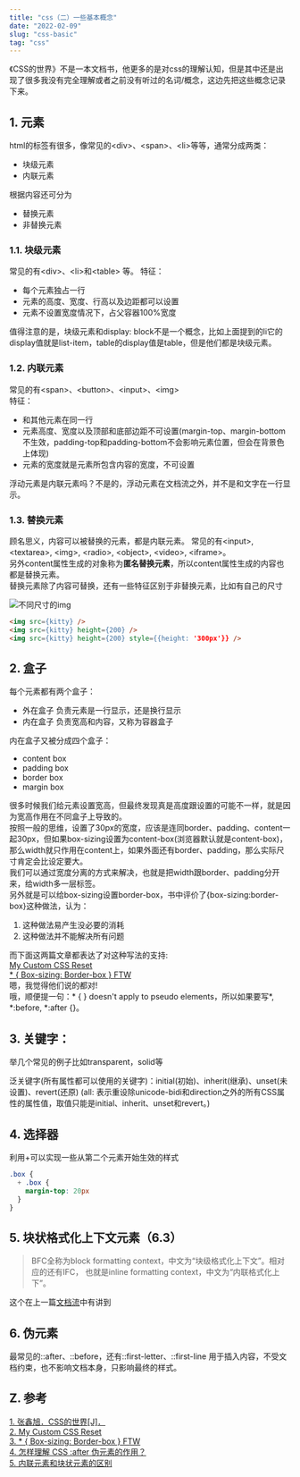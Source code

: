 ```yaml
---
title: "css（二）一些基本概念"
date: "2022-02-09"
slug: "css-basic"
tag: "css"
---
```



《CSS的世界》不是一本文档书，他更多的是对css的理解认知，但是其中还是出现了很多我没有完全理解或者之前没有听过的名词/概念，这边先把这些概念记录下来。

## 1. 元素
html的标签有很多，像常见的\<div>、\<span>、\<li>等等，通常分成两类：
- 块级元素
- 内联元素  
  
根据内容还可分为
- 替换元素
- 非替换元素

### 1.1. 块级元素
常见的有\<div>、\<li>和\<table> 等。
特征：
- 每个元素独占一行 
- 元素的高度、宽度、行高以及边距都可以设置
- 元素不设置宽度情况下，占父容器100%宽度

值得注意的是，块级元素和display: block不是一个概念，比如上面提到的li它的display值就是list-item，table的display值是table，但是他们都是块级元素。

### 1.2. 内联元素
常见的有\<span>、\<button>、\<input>、\<img>  
特征：
- 和其他元素在同一行
- 元素高度、宽度以及顶部和底部边距不可设置(margin-top、margin-bottom不生效，padding-top和padding-bottom不会影响元素位置，但会在背景色上体现)
- 元素的宽度就是元素所包含内容的宽度，不可设置

浮动元素是内联元素吗？不是的，浮动元素在文档流之外，并不是和文字在一行显示。
### 1.3. 替换元素
顾名思义，内容可以被替换的元素，都是内联元素。
常见的有\<input>, \<textarea>, \<img>, \<radio>, \<object>, \<video>, \<iframe>。  
另外content属性生成的对象称为**匿名替换元素**，所以content属性生成的内容也都是替换元素。  
替换元素除了内容可替换，还有一些特征区别于非替换元素，比如有自己的尺寸

![不同尺寸的img](./css-basic/different-size.png)

``` html
<img src={kitty} />
<img src={kitty} height={200} />
<img src={kitty} height={200} style={{height: '300px'}} />
```

## 2. 盒子
每个元素都有两个盒子：
- 外在盒子  负责元素是一行显示，还是换行显示
- 内在盒子  负责宽高和内容，又称为容器盒子
  
内在盒子又被分成四个盒子：
- content box
- padding box
- border box
- margin box
  
很多时候我们给元素设置宽高，但最终发现真是高度跟设置的可能不一样，就是因为宽高作用在不同盒子上导致的。  
按照一般的思维，设置了30px的宽度，应该是连同border、padding、content一起30px，但如果box-sizing设置为content-box(浏览器默认就是content-box)，那么width就只作用在content上，如果外面还有border、padding，那么实际尺寸肯定会比设定要大。  
我们可以通过宽度分离的方式来解决，也就是把width跟border、padding分开来，给width多一层标签。  
另外就是可以给box-sizing设置border-box，书中评价了\{box-sizing:border-box}这种做法，认为：
1. 这种做法易产生没必要的消耗
2. 这种做法并不能解决所有问题

而下面这两篇文章都表达了对这种写法的支持:  
<a target="_blank" href="https://www.joshwcomeau.com/css/custom-css-reset/">My Custom CSS Reset</a>  
<a target="_blank" href="https://www.paulirish.com/2012/box-sizing-border-box-ftw/">* \{ Box-sizing: Border-box } FTW</a>  
嗯，我觉得他们说的都对!  
哦，顺便提一句：* \{ } doesn't apply to pseudo elements，所以如果要写*, *:before, *:after \{}。

## 3. 关键字：
举几个常见的例子比如transparent，solid等

泛关键字(所有属性都可以使用的关键字)：initial(初始)、inherit(继承)、unset(未设置)、revert(还原)
(all: 表示重设除unicode-bidi和direction之外的所有CSS属性的属性值，取值只能是initial、inherit、unset和revert。)

## 4. 选择器

<Table dataSource={dataSource} columns={columns} pagination={pagination} />

利用+可以实现一些从第二个元素开始生效的样式
``` css
.box {
  + .box {
    margin-top: 20px
  }
}
```

## 5. 块状格式化上下文元素（6.3）
>BFC全称为block formatting context，中文为“块级格式化上下文”。相对应的还有IFC， 也就是inline formatting context，中文为“内联格式化上下”。

这个在上一篇<a target="_blank" href="https://www.whyyy.net/blog/css-flow">文档流</a>中有讲到

## 6. 伪元素
最常见的::after、::before，还有::first-letter、::first-line
用于插入内容，不受文档约束，也不影响文档本身，只影响最终的样式。

## Z. 参考
[1. 张鑫旭．CSS的世界[J]．](https://www.zhangxinxu.com/)  
[2. My Custom CSS Reset](https://www.joshwcomeau.com/css/custom-css-reset/)  
[3. * \{ Box-sizing: Border-box } FTW](https://www.paulirish.com/2012/box-sizing-border-box-ftw/)  
[4. 怎样理解 CSS :after 伪元素的作用？](https://www.zhihu.com/question/20436746)  
[5. 内联元素和块状元素的区别](https://www.cnblogs.com/sunnyas/p/10885982.html)